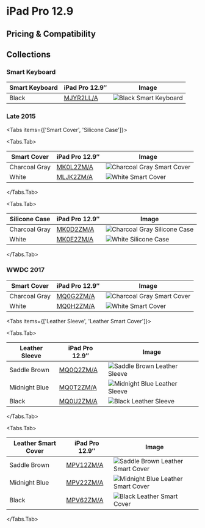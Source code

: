 
# iPad Pro 12.9

## Pricing & Compatibility

## Collections

### Smart Keyboard

| Smart Keyboard | iPad Pro 12.9″ | Image |
| --- | --- | --- |
| Black | [MJYR2LL/A](/ipad_pro129/MJYR2) | ![Black Smart Keyboard](/everyphone/MJYR2.png) |

### Late 2015

<Tabs
  items={['Smart Cover', 'Silicone Case']}>

<Tabs.Tab>

| Smart Cover | iPad Pro 12.9″ | Image |
| --- | --- | --- |
| Charcoal Gray | [MK0L2ZM/A](/ipad_pro129/MK0L2) | ![Charcoal Gray Smart Cover](/everyphone/MK0L2.png) |
| White | [MLJK2ZM/A](/ipad_pro129/MLJK2) | ![White Smart Cover](/everyphone/MLJK2.png) |

</Tabs.Tab>

<Tabs.Tab>

| Silicone Case | iPad Pro 12.9″ | Image |
| --- | --- | --- |
| Charcoal Gray | [MK0D2ZM/A](/ipad_pro129/MK0D2) | ![Charcoal Gray Silicone Case](/everyphone/MK0D2.png) |
| White | [MK0E2ZM/A](/ipad_pro129/MK0E2) | ![White Silicone Case](/everyphone/MK0E2.png) |

</Tabs.Tab>
</Tabs>

### WWDC 2017

| Smart Cover | iPad Pro 12.9″ | Image |
| --- | --- | --- |
| Charcoal Gray | [MQ0G2ZM/A](/ipad_pro129/MQ0G2) | ![Charcoal Gray Smart Cover](/everyphone/MQ0G2.png) |
| White | [MQ0H2ZM/A](/ipad_pro129/MQ0H2) | ![White Smart Cover](/everyphone/MQ0H2.png) |

<Tabs
  items={['Leather Sleeve', 'Leather Smart Cover']}>

<Tabs.Tab>

| Leather Sleeve | iPad Pro 12.9″ | Image |
| --- | --- | --- |
| Saddle Brown | [MQ0Q2ZM/A](/ipad_pro129/MQ0Q2) | ![Saddle Brown Leather Sleeve](/everyphone/MQ0Q2.png) |
| Midnight Blue | [MQ0T2ZM/A](/ipad_pro129/MQ0T2) | ![Midnight Blue Leather Sleeve](/everyphone/MQ0T2.png) |
| Black | [MQ0U2ZM/A](/ipad_pro129/MQ0U2) | ![Black Leather Sleeve](/everyphone/MQ0U2.png) |

</Tabs.Tab>

<Tabs.Tab>

| Leather Smart Cover | iPad Pro 12.9″ | Image |
| --- | --- | --- |
| Saddle Brown | [MPV12ZM/A](/ipad_pro129/MPV12) | ![Saddle Brown Leather Smart Cover](/everyphone/MPV12.png) |
| Midnight Blue | [MPV22ZM/A](/ipad_pro129/MPV22) | ![Midnight Blue Leather Smart Cover](/everyphone/MPV22.png) |
| Black | [MPV62ZM/A](/ipad_pro129/MPV62) | ![Black Leather Smart Cover](/everyphone/MPV62.png) |

</Tabs.Tab>
</Tabs>
